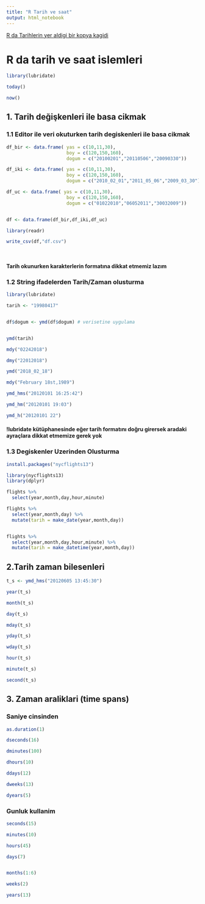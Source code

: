 ```yaml
---
title: "R Tarih ve saat"
output: html_notebook
---
```


[R da Tarihlerin yer aldigi bir kopya kagidi](https://www.stat.berkeley.edu/~s133/dates.html)

# R da tarih ve saat islemleri
```r

library(lubridate)

today()

now()

```


## 1. Tarih değişkenleri ile basa cikmak

### 1.1 Editor ile veri okuturken tarih degiskenleri ile basa cikmak

```r

df_bir <- data.frame( yas = c(10,11,30),
                      boy = c(120,150,160),
                      dogum = c("20100201","20110506","20090330"))

df_iki <- data.frame( yas = c(10,11,30),
                      boy = c(120,150,160),
                      dogum = c("2010_02_01","2011_05_06","2009_03_30"))

df_uc <- data.frame( yas = c(10,11,30),
                      boy = c(120,150,160),
                      dogum = c("01022010","06052011","30032009"))


df <- data.frame(df_bir,df_iki,df_uc)

library(readr)

write_csv(df,"df.csv")




```

#### **Tarih okunurken karakterlerin formatına dikkat etmemiz lazım**


### 1.2 String ifadelerden Tarih/Zaman olusturma


```r

library(lubridate)

tarih <- "19980417"


df$dogum <- ymd(df$dogum) # verisetine uygulama


ymd(tarih)

mdy("02242018")

dmy("22012018")

ymd("2018_02_18")

mdy("February 18st,1989") 

ymd_hms("20120101 16:25:42")

ymd_hm("20120101 19:03")

ymd_h("20120101 22")

```

#### **!lubridate kütüphanesinde eğer tarih formatını doğru girersek aradaki ayraçlara dikkat etmemize gerek yok**

### 1.3 Degiskenler Uzerinden Olusturma

```r
install.packages("nycflights13")
```

```r
library(nycflights13)
library(dplyr)

flights %>% 
  select(year,month,day,hour,minute)

flights %>% 
  select(year,month,day) %>%
  mutate(tarih = make_date(year,month,day))


flights %>% 
  select(year,month,day,hour,minute) %>%
  mutate(tarih = make_datetime(year,month,day))


```


## 2.Tarih zaman bilesenleri

```r

t_s <- ymd_hms("20120605 13:45:30")

year(t_s)

month(t_s)

day(t_s)

mday(t_s)

yday(t_s)

wday(t_s)

hour(t_s)

minute(t_s)

second(t_s)

```


## 3. Zaman araliklari (time spans)



### Saniye cinsinden

```r

as.duration(1)

dseconds(16)

dminutes(100)

dhours(10)

ddays(12)

dweeks(13)

dyears(5)

```

### Gunluk kullanim

```r

seconds(15)

minutes(10)

hours(45)

days(7)


months(1:6)

weeks(2)

years(13)

```



